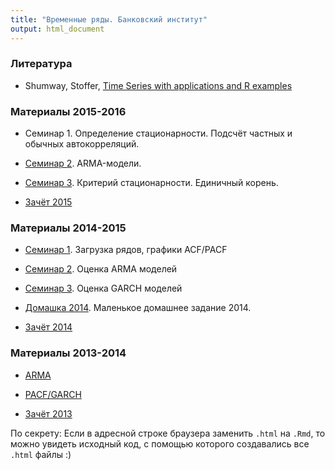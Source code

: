 ```yaml
---
title: "Временные ряды. Банковский институт"
output: html_document
---
```


### Литература

* Shumway, Stoffer, [Time Series with applications and R examples](http://www.stat.pitt.edu/stoffer/tsa3/)

###  Материалы 2015-2016

* Семинар 1. Определение стационарности. Подсчёт частных и обычных автокорреляций.

* [Семинар 2](https://github.com/bdemeshev/ts603/raw/master/2015/sem_01_arma.R). ARMA-модели.

* [Семинар 3](https://github.com/bdemeshev/ts603/raw/master/2015/sem_02_unit_root.R). Критерий стационарности. Единичный корень.

* [Зачёт 2015](https://github.com/bdemeshev/ts603/raw/master/2015/zachet_15.pdf)

###  Материалы 2014-2015

* [Семинар 1](http://bdemeshev.github.io/ts603/2014/sem_01_arma.html). Загрузка рядов, графики ACF/PACF

* [Семинар 2](http://bdemeshev.github.io/ts603/2014/sem_02_arma_estim.html). Оценка ARMA моделей

* [Семинар 3](http://bdemeshev.github.io/ts603/2014/sem_03_garch.html). Оценка GARCH моделей

* [Домашка 2014](http://bdemeshev.github.io/ts603/2014/home_task_14.html). Маленькое домашнее задание 2014.

* [Зачёт 2014](https://github.com/bdemeshev/ts603/raw/master/2014/zachet_14.pdf)

###  Материалы 2013-2014

* [ARMA](https://github.com/bdemeshev/ts603/raw/master/2013/binst_ts_1_arma.R)

* [PACF/GARCH](https://github.com/bdemeshev/ts603/raw/master/2013/bints_ts_pacf_garch.R)

* [Зачёт 2013](https://github.com/bdemeshev/ts603/raw/master/2013/binst_ts_exam_14/binst_ts_exam_14.pdf)

По секрету: Если в адресной строке браузера заменить `.html` на `.Rmd`, то можно увидеть исходный код, с помощью которого создавались все `.html` файлы :)
